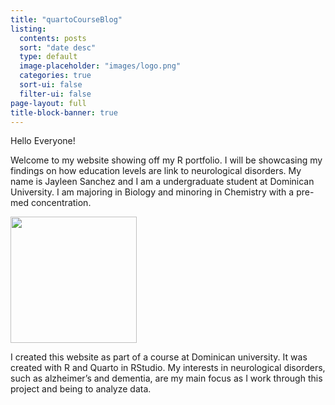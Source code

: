 ```yaml
---
title: "quartoCourseBlog"
listing:
  contents: posts
  sort: "date desc"
  type: default
  image-placeholder: "images/logo.png"
  categories: true
  sort-ui: false
  filter-ui: false
page-layout: full
title-block-banner: true
---
```


Hello Everyone!

Welcome to my website showing off my R portfolio. I will be showcasing my findings on how education levels are link to neurological disorders. My name is Jayleen Sanchez and I am a undergraduate student at Dominican University. I am majoring in Biology and minoring in Chemistry with a pre-med concentration.

![](images/brain.jpeg){fig-align="center" width="202"}

I created this website as part of a course at Dominican university. It was created with R and Quarto in RStudio. My interests in neurological disorders, such as alzheimer's and dementia, are my main focus as I work through this project and being to analyze data.
